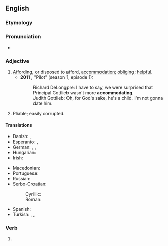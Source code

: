 ==English==

===Etymology===
{{suffix|en|accommodate|ing}}

===Pronunciation===
* {{IPA|en|/ə.ˈkɒm.ə.ˌdeɪ.tɪŋ/}}

===Adjective===
{{en-adj}}

# [[affording|Affording]], or disposed to afford, [[accommodation]]; [[obliging]]; [[helpful]].
#* '''2011''' ''{{w|Allen Gregory}}'', "Pilot" (season 1, episode 1):
#*: Richard DeLongpre: I have to say, we were surprised that Principal Gottlieb wasn't more '''accommodating'''.
#*: Judith Gottlieb: Oh, for God's sake, he's a child. I'm not gonna date him.
# Pliable; easily corrupted. <!--Chambers 1908-->

====Translations====
{{trans-top|affording accommodation}}
* Danish: {{t|da|hjælpsom}}, {{t|da|imødekommende}}
* Esperanto: {{t|eo|cedema}}, {{t|eo|akomodiĝema}}
* German: {{t+|de|entgegenkommend}}, {{t+|de|gefällig}}, {{t+|de|zuvorkommend}}
* Hungarian: {{t+|hu|előzékeny}}
* Irish: {{t|ga|áiseach}} {{qualifier|of person}}
{{trans-mid}}
* Macedonian: {{t|mk|пресретлив|m}}
* Portuguese: {{t|pt|acomodante}}
* Russian: {{t+|ru|приветливый|m}}
* Serbo-Croatian:
*: Cyrillic: {{t|sh|предусретљив}}
*: Roman: {{t+|sh|predusrètljiv }}
* Spanish: {{t+|es|acomodadizo}}
* Turkish: {{t+|tr|uysal}}, {{t+|tr|uyumlu}}, {{t+|tr|yardımsever}}
{{trans-bottom}}

===Verb===
{{head|en|verb form}}

# {{present participle of|en|accommodate|nocat=1}}